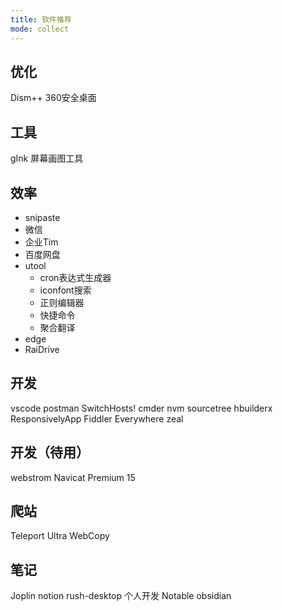 ```yaml
---
title: 软件推荐
mode: collect
---
```

## 优化
Dism++
360安全桌面

## 工具
gInk 屏幕画图工具

## 效率
- snipaste
- 微信
- 企业Tim
- 百度网盘
- utool
  - cron表达式生成器
  - iconfont搜索
  - 正则编辑器
  - 快捷命令
  - 聚合翻译
- edge
- RaiDrive

## 开发
vscode
postman
SwitchHosts!
cmder
nvm
sourcetree
hbuilderx
ResponsivelyApp
Fiddler Everywhere
zeal

## 开发（待用）
webstrom
Navicat Premium 15

## 爬站

Teleport Ultra
WebCopy

## 笔记
Joplin
notion
rush-desktop 个人开发
Notable
obsidian
